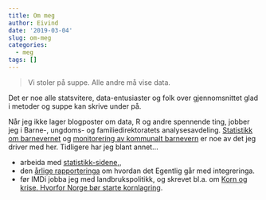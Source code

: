 ```yaml
---
title: Om meg
author: Eivind
date: '2019-03-04'
slug: om-meg
categories:
  - meg
tags: []
---
```


> Vi stoler på suppe. Alle andre må vise data.

Det er noe alle statsvitere, data-entusiaster og folk over gjennomsnittet glad i metoder og suppe kan skrive under på. 

Når jeg ikke lager blogposter om data, R og andre spennende ting, jobber jeg i Barne-, ungdoms- og familiedirektoratets analysesavdeling. [Statistikk om barnevernet](https://bufdir.no/Statistikk_og_analyse/Barnevern/Oppsummert_status_i_tall_for_barnevernet/) og [monitorering av kommunalt barnevern](https://bufdir.no/Statistikk_og_analyse/Barnevern_kommunemonitor/#/) er noe av det jeg driver med her.  Tidligere har jeg blant annet...

- arbeida med [statistikk-sidene](https://www.imdi.no/tall-og-statistikk/),,
-  den [årlige rapporteringa](https://www.imdi.no/globalassets/dokumenter/arsrapporter-og-styrende-dokumenter/arsrapport-2017/integrering-i-norge-overordnet-analyse-2017.pdf) om hvordan det Egentlig går med integreringa. 
- før IMDi jobba jeg med landbrukspolitikk, og skrevet bl.a. om [Korn og krise. Hvorfor Norge bør starte kornlagring](https://www.agrianalyse.no/publikasjoner/korn-og-krise-article335-856.html).

